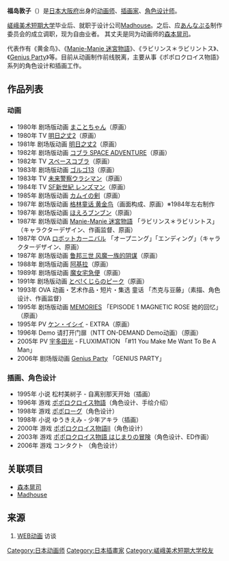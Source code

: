 {{noteTA|G1=Anime}}
{{Japanese|japanese=福島 敦子|kana=ふくしま あつこ}}
'''福岛敦子'''（{{bd|？}}）是[[日本|日本]][[大阪府|大阪府]]出身的[[动画师|动画师]]、[[插画家|插画家]]、[[人物设计|角色设计师]]。

[[嵯峨美术短期大学|嵯峨美术短期大学]]毕业后、就职于设计公司[[Madhouse|Madhouse]]。之后、应[[あんなぷる|あんなぷる]]制作委员会的成立调职，现为自由业者。
其丈夫是同为动画师的[[森本晃司|森本晃司]]。

代表作有《黄金鸟》、《[[迷宮物語|Manie-Manie 迷宮物語]]》、《ラビリンス＊ラビリントス》、《[[Genius_Party|Genius Party]]》等。目前从动画制作前线脱离，主要从事《ポポロクロイス物語》系列的角色设计和插画工作。

== 作品列表 ==
=== 动画 ===
*1980年 剧场版动画 [[まことちゃん|まことちゃん]]（原画）
*1980年 TV [[明日之丈|明日之丈2]]（原画）
*1981年 剧场版动画 [[明日之丈|明日之丈2]]（原画）
*1982年 剧场版动画 [[コブラ_(アニメ)#コブラ_SPACE_ADVENTURE|コブラ SPACE ADVENTURE]]（原画）
*1982年 TV [[コブラ_(アニメ)#スペースコブラ|スペースコブラ]]（原画）
*1983年 剧场版动画 [[ゴルゴ13|ゴルゴ13]]（原画）
*1983年 TV [[未来警察ウラシマン|未来警察ウラシマン]]（原画）
*1984年 TV [[レンズマン|SF新世紀 レンズマン]]（原画）
*1985年 剧场版动画 [[カムイの剣|カムイの剣]]（原画）
*1987年 剧场版动画 [[格林童话_黄金鸟|格林童话 黄金鸟]]（画面构成、原画）※1984年左右制作
*1987年 剧场版动画 [[ほえろブンブン|ほえろブンブン]]（原画）
*1987年 剧场版动画 [[迷宮物語|Manie-Manie 迷宮物語]] 「ラビリンス＊ラビリントス」（キャラクターデザイン、作画监督、原画）
*1987年 OVA [[ロボットカーニバル|ロボットカーニバル]] 「オープニング」「エンディング」（キャラクターデザイン、原画）
*1987年 剧场版动画 [[鲁邦三世|鲁邦三世 风魔一族的阴谋]]（原画）
*1988年 剧场版动画 [[阿基拉_(電影)|阿基拉]]（原画）
*1989年 剧场版动画 [[魔女宅急便|魔女宅急便]]（原画）
*1991年 剧场版动画 [[とべ!くじらのピーク|とべ!くじらのピーク]]（原画）
*1993年 OVA 动画・艺术作品・短片・集选 童话 「杰克与豆藤」（素描、角色设计、作画监督）
*1995年 剧场版动画 [[MEMORIES|MEMORIES]] 「EPISODE 1 MAGNETIC ROSE 她的回忆」（原画）
*1995年 PV [[ケン・イシイ|ケン・イシイ]] - EXTRA（原画）
*1996年 Demo 请打开门扉（NTT ON-DEMAND Demo动画）（原画）
*2005年 PV [[宇多田光|宇多田光]] - FLUXIMATION 「#11 You Make Me Want To Be A Man」
*2006年 剧场版动画 [[Genius_Party|Genius Party]] 「GENIUS PARTY」

=== 插画、角色设计 ===
*1995年 小说 松村美树子 - 自离别那天开始（插画）
*1996年 游戏 [[ポポロクロイス物語|ポポロクロイス物語]]（角色设计、手绘介绍）
*1998年 游戏 [[ポポロクロイス物語|ポポローグ]]（角色设计）
*1998年 小说 ゆうきえみ - 少年アキラ（插画）
*2000年 游戏 [[ポポロクロイス物語|ポポロクロイス物語Ⅱ]]（角色设计）
*2003年 游戏 [[ポポロクロイス物語|ポポロクロイス物語 はじまりの冒険]]（角色设计、ED作画）
*2006年 游戏 コンタクト （角色设计）

== 关联项目 ==
*[[森本晃司|森本晃司]]
*[[Madhouse|Madhouse]]

== 来源 ==
#[http://www.style.fm/as/01_talk/fukushima01.shtml WEB动画] 访谈

{{DEFAULTSORT:Fukushima Atsuko}}
[[Category:日本动画师|Category:日本动画师]]
[[Category:日本插畫家|Category:日本插畫家]]
[[Category:嵯峨美术短期大学校友|Category:嵯峨美术短期大学校友]]